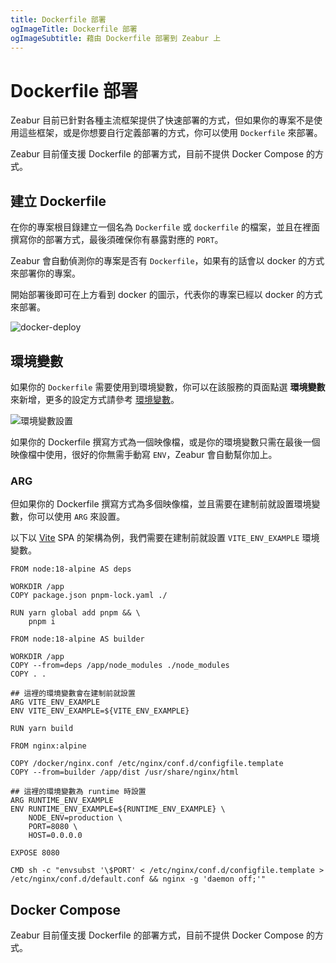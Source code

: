 ```yaml
---
title: Dockerfile 部署
ogImageTitle: Dockerfile 部署
ogImageSubtitle: 藉由 Dockerfile 部署到 Zeabur 上
---
```



# Dockerfile 部署

Zeabur 目前已針對各種主流框架提供了快速部署的方式，但如果你的專案不是使用這些框架，或是你想要自行定義部署的方式，你可以使用 `Dockerfile` 來部署。

<Callout type="warning">
  Zeabur 目前僅支援 Dockerfile 的部署方式，目前不提供 Docker Compose 的方式。
</Callout>

## 建立 Dockerfile

在你的專案根目錄建立一個名為 `Dockerfile` 或 `dockerfile` 的檔案，並且在裡面撰寫你的部署方式，最後須確保你有暴露對應的 `PORT`。

Zeabur 會自動偵測你的專案是否有 `Dockerfile`，如果有的話會以 docker 的方式來部署你的專案。

<Callout type="info">
  開始部署後即可在上方看到 docker 的圖示，代表你的專案已經以 docker 的方式來部署。
</Callout>

![docker-deploy](/deploy/dockerfile/docker-deploy.png)

## 環境變數

如果你的 `Dockerfile` 需要使用到環境變數，你可以在該服務的頁面點選 **環境變數** 來新增，更多的設定方式請參考 [環境變數](/zh-TW/environment/variables)。

![環境變數設置](/environment/add-variables.zh-TW.png)

如果你的 Dockerfile 撰寫方式為一個映像檔，或是你的環境變數只需在最後一個映像檔中使用，很好的你無需手動寫 `ENV`，Zeabur 會自動幫你加上。

### ARG

但如果你的 Dockerfile 撰寫方式為多個映像檔，並且需要在建制前就設置環境變數，你可以使用 `ARG` 來設置。

以下以 [Vite](https://vitejs.dev/) SPA 的架構為例，我們需要在建制前就設置 `VITE_ENV_EXAMPLE` 環境變數。

```docker {16-17} copy
FROM node:18-alpine AS deps

WORKDIR /app
COPY package.json pnpm-lock.yaml ./

RUN yarn global add pnpm && \
    pnpm i

FROM node:18-alpine AS builder

WORKDIR /app
COPY --from=deps /app/node_modules ./node_modules
COPY . .

## 這裡的環境變數會在建制前就設置
ARG VITE_ENV_EXAMPLE
ENV VITE_ENV_EXAMPLE=${VITE_ENV_EXAMPLE}

RUN yarn build

FROM nginx:alpine

COPY /docker/nginx.conf /etc/nginx/conf.d/configfile.template
COPY --from=builder /app/dist /usr/share/nginx/html

## 這裡的環境變數為 runtime 時設置
ARG RUNTIME_ENV_EXAMPLE
ENV RUNTIME_ENV_EXAMPLE=${RUNTIME_ENV_EXAMPLE} \
    NODE_ENV=production \
    PORT=8080 \
    HOST=0.0.0.0

EXPOSE 8080

CMD sh -c "envsubst '\$PORT' < /etc/nginx/conf.d/configfile.template > /etc/nginx/conf.d/default.conf && nginx -g 'daemon off;'"
```

## Docker Compose

Zeabur 目前僅支援 Dockerfile 的部署方式，目前不提供 Docker Compose 的方式。
